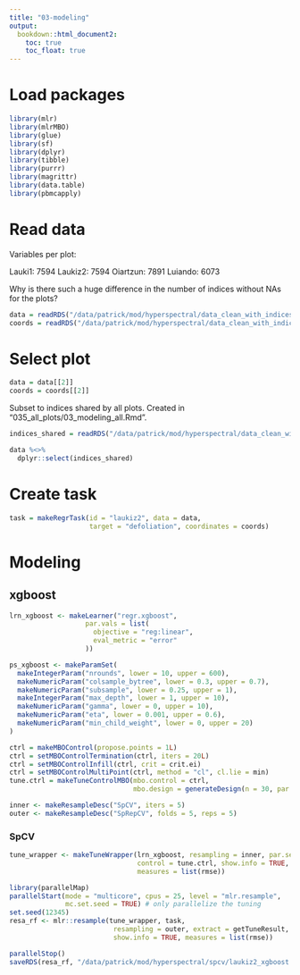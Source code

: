```yaml
---
title: "03-modeling"
output: 
  bookdown::html_document2:
    toc: true
    toc_float: true
---
```


# Load packages

```r
library(mlr)
library(mlrMBO)
library(glue)
library(sf)
library(dplyr)
library(tibble)
library(purrr)
library(magrittr)
library(data.table)
library(pbmcapply)
```

# Read data

Variables per plot:

Lauki1: 7594
Laukiz2: 7594
Oiartzun: 7891
Luiando: 6073

Why is there such a huge difference in the number of indices without NAs for the plots?

```r
data = readRDS("/data/patrick/mod/hyperspectral/data_clean_with_indices/data_clean_standardized_bf2.rda")
coords = readRDS("/data/patrick/mod/hyperspectral/data_clean_with_indices/data_clean_standardized_bf2-coords.rda")
```

# Select plot

```r
data = data[[2]]
coords = coords[[2]]
```

Subset to indices shared by all plots.
Created in "035_all_plots/03_modeling_all.Rmd".

```r
indices_shared = readRDS("/data/patrick/mod/hyperspectral/data_clean_with_indices/indices-shared-by-all-plots-bf2.rda")

data %<>% 
  dplyr::select(indices_shared)
```

# Create task

```r
task = makeRegrTask(id = "laukiz2", data = data, 
                    target = "defoliation", coordinates = coords)
```

# Modeling

## xgboost

```r
lrn_xgboost <- makeLearner("regr.xgboost",
                   par.vals = list(
                     objective = "reg:linear",
                     eval_metric = "error"
                   ))
```

```r
ps_xgboost <- makeParamSet(
  makeIntegerParam("nrounds", lower = 10, upper = 600),
  makeNumericParam("colsample_bytree", lower = 0.3, upper = 0.7),
  makeNumericParam("subsample", lower = 0.25, upper = 1),
  makeIntegerParam("max_depth", lower = 1, upper = 10),
  makeNumericParam("gamma", lower = 0, upper = 10),
  makeNumericParam("eta", lower = 0.001, upper = 0.6),
  makeNumericParam("min_child_weight", lower = 0, upper = 20)
)
```

```r
ctrl = makeMBOControl(propose.points = 1L)
ctrl = setMBOControlTermination(ctrl, iters = 20L)
ctrl = setMBOControlInfill(ctrl, crit = crit.ei)
ctrl = setMBOControlMultiPoint(ctrl, method = "cl", cl.lie = min)
tune.ctrl = makeTuneControlMBO(mbo.control = ctrl,
                               mbo.design = generateDesign(n = 30, par.set = ps_xgboost))
```

```r
inner <- makeResampleDesc("SpCV", iters = 5)
outer <- makeResampleDesc("SpRepCV", folds = 5, reps = 5)
```

### SpCV

```r
tune_wrapper <- makeTuneWrapper(lrn_xgboost, resampling = inner, par.set = ps_xgboost,
                                control = tune.ctrl, show.info = TRUE,
                                measures = list(rmse))
```

```r
library(parallelMap)
parallelStart(mode = "multicore", cpus = 25, level = "mlr.resample",
              mc.set.seed = TRUE) # only parallelize the tuning
set.seed(12345)
resa_rf <- mlr::resample(tune_wrapper, task,
                          resampling = outer, extract = getTuneResult,
                          show.info = TRUE, measures = list(rmse))

parallelStop()
saveRDS(resa_rf, "/data/patrick/mod/hyperspectral/spcv/laukiz2_xgboost.rda")
```

